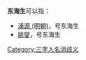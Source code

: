 '''东海生'''可以指：
* [[浦源_(明朝)|浦源 (明朝)]]，号东海生
* [[姚燮|姚燮]]，号东海生
{{disambig}}

[[Category:三字人名消歧义|Category:三字人名消歧义]]